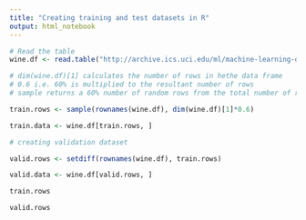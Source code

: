 ---
title: "Creating training and test datasets in R"
output: html_notebook
---

```{r}
# Read the table
wine.df <- read.table("http://archive.ics.uci.edu/ml/machine-learning-databases/wine/wine.data", sep=",", header=FALSE)

# dim(wine.df)[1] calculates the number of rows in hethe data frame
# 0.6 i.e. 60% is multiplied to the resultant number of rows 
# sample returns a 60% number of random rows from the total number of rows

train.rows <- sample(rownames(wine.df), dim(wine.df)[1]*0.6)

train.data <- wine.df[train.rows, ]

# creating validation dataset

valid.rows <- setdiff(rownames(wine.df), train.rows)

valid.data <- wine.df[valid.rows, ]

train.rows

valid.rows
```
